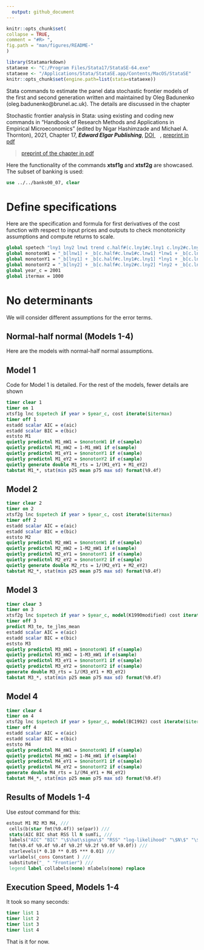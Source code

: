 ```yaml
---
  output: github_document
---
```


<!-- README.md is generated from README.Rmd. Please edit that file -->

  ```r
knitr::opts_chunk$set(
  collapse = TRUE,
  comment = "#R> ",
  fig.path = "man/figures/README-"
)
```

```r
library(Statamarkdown)
stataexe <- "C:/Program Files/Stata17/StataSE-64.exe"
stataexe <- "/Applications/Stata/StataSE.app/Contents/MacOS/StataSE"
knitr::opts_chunk$set(engine.path=list(stata=stataexe))
```

Stata commands to estimate the panel data stochastic frontier models of the first and second generation written and maintained by Oleg Badunenko (oleg.badunenko@brunel.ac.uk). The details are discussed in the chapter

Stochastic frontier analysis in Stata: using existing and coding new
commands in "Handbook of Research Methods and Applications in Empirical
Microeconomics" (edited by Nigar Hashimzade and Michael A. Thornton),
2021, Chapter 17, ***Edward Elgar Publishing***, [DOI
<img src="mal/doi.png"  width="12" height="12">](https://doi.org/10.4337/9781788976480.00027), [preprint in pdf](https://drive.proton.me/urls/1JJJQS70CW#vXE9aDuyqBdt)

> [preprint of the chapter in pdf](https://drive.proton.me/urls/1JJJQS70CW#vXE9aDuyqBdt)

Here the functionality of the commands **xtsf1g** and **xtsf2g** are showcased. The subset of banking is used:

```stata
use ../../banks00_07, clear
```

# Define specifications

Here are the specification and formula for first derivatives of the cost function with respect to input prices and outputs to check monotonicity assumptions and compute returns to scale.

```stata
global spetech "lny1 lny2 lnw1 trend c.half#(c.lny1#c.lny1 c.lny2#c.lny2 c.lnw1#c.lnw1) c.lny1#(c.lny2 c.lnw1) c.lny2#c.lnw1 c.trend#(c.lny1 c.lny2 c.lnw1 c.trend#c.half)"
global monotonW1 = "_b[lnw1] + _b[c.half#c.lnw1#c.lnw1] *lnw1 + _b[c.lny1#c.lnw1] *lny1 + _b[c.lny2#c.lnw1] *lny2 + _b[c.trend#c.lnw1] *trend"
global monotonY1 = "_b[lny1] + _b[c.half#c.lny1#c.lny1] *lny1 + _b[c.lny1#c.lny2] *lny2 + _b[c.lny1#c.lnw1] *lnw1 + _b[c.trend#c.lny1] *trend"
global monotonY2 = "_b[lny2] + _b[c.half#c.lny2#c.lny2] *lny2 + _b[c.lny1#c.lny2] *lny1 + _b[c.lny2#c.lnw1] *lnw1 + _b[c.trend#c.lny2] *trend"
global year_c = 2001
global itermax = 1000
```

# No determinants

We will consider different assumptions for the error terms.

## Normal-half normal (Models 1-4)

Here are the models with normal-half normal assumptions.

## Model 1

Code for Model 1 is detailed. For the rest of the models, fewer details are shown

```stata
timer clear 1
timer on 1
xtsf1g lnc $spetech if year > $year_c, cost iterate($itermax)
timer off 1
estadd scalar AIC = e(aic)
estadd scalar BIC = e(bic)
eststo M1
quietly predictnl M1_mW1 = $monotonW1 if e(sample)
quietly predictnl M1_mW2 = 1-M1_mW1 if e(sample)
quietly predictnl M1_eY1 = $monotonY1 if e(sample)
quietly predictnl M1_eY2 = $monotonY2 if e(sample)
quietly generate double M1_rts = 1/(M1_eY1 + M1_eY2)
tabstat M1_*, stat(min p25 mean p75 max sd) format(%9.4f)
```


## Model 2

```stata
timer clear 2
timer on 2
xtsf2g lnc $spetech if year > $year_c, cost iterate($itermax)
timer off 2
estadd scalar AIC = e(aic)
estadd scalar BIC = e(bic)
eststo M2
quietly predictnl M2_mW1 = $monotonW1 if e(sample)
quietly predictnl M2_mW2 = 1-M2_mW1 if e(sample)
quietly predictnl M2_eY1 = $monotonY1 if e(sample)
quietly predictnl M2_eY2 = $monotonY2 if e(sample)
quietly generate double M2_rts = 1/(M2_eY1 + M2_eY2)
tabstat M2_*, stat(min p25 mean p75 max sd) format(%9.4f)
```

## Model 3

```stata
timer clear 3
timer on 3
xtsf2g lnc $spetech if year > $year_c, model(K1990modified) cost iterate($itermax)
timer off 3
predict M3_te, te_jlms_mean
estadd scalar AIC = e(aic)
estadd scalar BIC = e(bic)
eststo M3
quietly predictnl M3_mW1 = $monotonW1 if e(sample)
quietly predictnl M3_mW2 = 1-M3_mW1 if e(sample)
quietly predictnl M3_eY1 = $monotonY1 if e(sample)
quietly predictnl M3_eY2 = $monotonY2 if e(sample)
generate double M3_rts = 1/(M3_eY1 + M3_eY2)
tabstat M3_*, stat(min p25 mean p75 max sd) format(%9.4f)
```

## Model 4

```stata
timer clear 4
timer on 4
xtsf2g lnc $spetech if year > $year_c, model(BC1992) cost iterate($itermax)
timer off 4
estadd scalar AIC = e(aic)
estadd scalar BIC = e(bic)
eststo M4
quietly predictnl M4_mW1 = $monotonW1 if e(sample)
quietly predictnl M4_mW2 = 1-M4_mW1 if e(sample)
quietly predictnl M4_eY1 = $monotonY1 if e(sample)
quietly predictnl M4_eY2 = $monotonY2 if e(sample)
generate double M4_rts = 1/(M4_eY1 + M4_eY2)
tabstat M4_*, stat(min p25 mean p75 max sd) format(%9.4f)
```

## Results of Models 1-4

Use *estout* command for this:

```stata
estout M1 M2 M3 M4, ///
 cells(b(star fmt(%9.4f)) se(par)) ///
 stats(AIC BIC shat RSS ll N sumTi, ///
 labels("AIC" "BIC" "\$\hat\sigma\$" "RSS" "log-likelihood" "\$N\$" "\$\sum T_{i}\$") ///
 fmt(%9.4f %9.4f %9.4f %9.2f %9.2f %9.0f %9.0f)) ///
 starlevels(* 0.10 ** 0.05 *** 0.01) ///
 varlabels(_cons Constant ) ///
 substitute("_ " "Frontier") ///
 legend label collabels(none) mlabels(none) replace
```

## Execution Speed, Models 1-4

It took so many seconds:

```stata
timer list 1
timer list 2
timer list 3
timer list 4
```

That is it for now.


